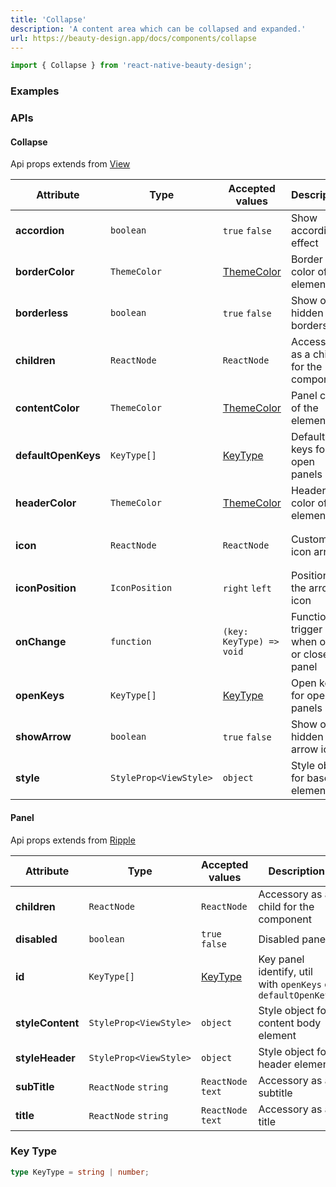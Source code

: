 ```yaml
---
title: 'Collapse'
description: 'A content area which can be collapsed and expanded.'
url: https://beauty-design.app/docs/components/collapse
---
```


```jsx
import { Collapse } from 'react-native-beauty-design';
```

### Examples

<Playground
  id="default"
  title="Default"
  description="Default collapse view."
  code={collapseContent.defaultCode}
/>

<Spacer y={2} />

<Playground
  id="without-accordion"
  title="Without Accordion"
  description="Without accordion in collapse."
  code={collapseContent.withoutAccordion}
/>

<Spacer y={2} />

<Playground
  id="without-accordion"
  title="Without Accordion"
  description="Without accordion in collapse."
  code={collapseContent.withoutAccordion}
/>

<Spacer y={2} />

<Playground
  id="with-subTitle"
  title="With SubTitle"
  description="With subtitle in panel header."
  code={collapseContent.withSubTitle}
/>

<Spacer y={2} />

<Playground
  id="nested-collapse"
  title="Nested Collapse"
  description="Nested collapse."
  code={collapseContent.nestedCollapse}
/>

<Spacer y={2} />

<Playground
  id="custom-icon"
  title="Custom Icon"
  description="Custom icon in panel."
  code={collapseContent.customIcon}
/>

<Spacer y={2} />

<Playground
  id="borderless"
  title="Borderless"
  description="Borderless variant."
  code={collapseContent.borderless}
/>

<Spacer y={2} />

<Playground
  id="show-arrow"
  title="Show arrow"
  description="Show icon arrow."
  code={collapseContent.showArrow}
/>

<Spacer y={2} />

<Playground
  id="open-keys"
  title="Open Keys"
  description="Set open keys for total control."
  code={collapseContent.openKeys}
/>


<Spacer y={2} />

<Playground
  id="disable-panels"
  title="Disable Panels"
  description="Disable panels for not extend content."
  code={collapseContent.disabled}
/>

<Spacer y={2} />

### APIs

#### Collapse
Api props extends from [View](https://reactnative.dev/docs/view)

| Attribute           | Type                   | Accepted values                   | Description                               | Default                                               |
|---------------------|------------------------|-----------------------------------|-------------------------------------------|-------------------------------------------------------|
| **accordion**       | `boolean`              | `true` `false`                    | Show accordion effect                     | `true`                                                |
| **borderColor**     | `ThemeColor`           | [ThemeColor](/docs/default-theme) | Border color of the elements              | `accents7`                                            |
| **borderless**      | `boolean`              | `true` `false`                    | Show or hidden borders                    | `true`                                                |
| **children**        | `ReactNode`            | `ReactNode`                       | Accessory as a child for the component    | -                                                     |
| **contentColor**    | `ThemeColor`           | [ThemeColor](/docs/default-theme) | Panel color of the elements               | `card`                                                |
| **defaultOpenKeys** | `KeyType[]`            | [KeyType](#key-type)              | Default keys for open panels              | -                                                     |
| **headerColor**     | `ThemeColor`           | [ThemeColor](/docs/default-theme) | Header color of the elements              | `card`                                                |
| **icon**            | `ReactNode`            | `ReactNode`                       | Custom icon arrow                         | `<Icon type="antdesign" name="right" color="text" />` |
| **iconPosition**    | `IconPosition`         | `right` `left`                    | Position of the arrow icon                | `right`                                               |
| **onChange**        | `function`             | `(key: KeyType) => void`          | Function trigger when open or close panel | -                                                     |
| **openKeys**        | `KeyType[]`            | [KeyType](#key-type)              | Open keys for open panels                 | -                                                     |
| **showArrow**       | `boolean`              | `true` `false`                    | Show or hidden arrow icon                 | `true`                                                |
| **style**           | `StyleProp<ViewStyle>` | `object`                          | Style object for base element             | `true`                                                |

<Spacer y={2} />

#### Panel
Api props extends from [Ripple](/docs/components/ripple)

| Attribute        | Type                   | Accepted values      | Description                                                   | Default |
|------------------|------------------------|----------------------|---------------------------------------------------------------|---------|
| **children**     | `ReactNode`            | `ReactNode`          | Accessory as a child for the component                        | -       |
| **disabled**     | `boolean`              | `true` `false`       | Disabled panel                                                | `false` |
| **id**           | `KeyType[]`            | [KeyType](#key-type) | Key panel identify, util with `openKeys` or `defaultOpenKeys` | -       |
| **styleContent** | `StyleProp<ViewStyle>` | `object`             | Style object for content body element                         | -       |
| **styleHeader**  | `StyleProp<ViewStyle>` | `object`             | Style object for header element                               | -       |
| **subTitle**     | `ReactNode` `string`   | `ReactNode` `text`   | Accessory as a subtitle                                       | -       |
| **title**        | `ReactNode` `string`   | `ReactNode` `text`   | Accessory as a title                                          | -       |

<Spacer y={2} />

### Key Type
```ts
type KeyType = string | number;
```
